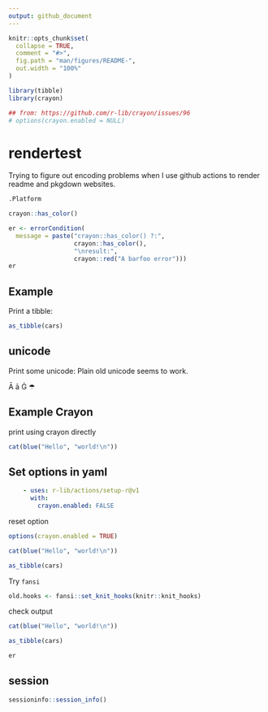 ```yaml
---
output: github_document
---
```


<!-- README.md is generated from README.Rmd. Please edit that file -->

```r
knitr::opts_chunk$set(
  collapse = TRUE,
  comment = "#>",
  fig.path = "man/figures/README-",
  out.width = "100%"
)

library(tibble)
library(crayon)

## from: https://github.com/r-lib/crayon/issues/96
# options(crayon.enabled = NULL)
```

# rendertest

Trying to figure out encoding problems when I use github actions to render readme and pkgdown websites.

```r
.Platform
```

```r
crayon::has_color()
```

```r
er <- errorCondition(
  message = paste("crayon::has_color() ?:",
                  crayon::has_color(),
                  "\nresult:",
                  crayon::red("A barfoo error")))
er
```


## Example

Print a tibble:

```r
as_tibble(cars)
```

## unicode
Print some unicode:
Plain old unicode seems to work.

Ā  ā Ġ ☂


## Example Crayon

print using crayon directly

```r
cat(blue("Hello", "world!\n"))
```


## Set options in yaml

```yml
    - uses: r-lib/actions/setup-r@v1
      with:
        crayon.enabled: FALSE

```


reset option

```r

options(crayon.enabled = TRUE)

cat(blue("Hello", "world!\n"))

as_tibble(cars)


```


Try `fansi`

```r
old.hooks <- fansi::set_knit_hooks(knitr::knit_hooks)
```


check output

```r

cat(blue("Hello", "world!\n"))

as_tibble(cars)

er

```


## session

```r
sessioninfo::session_info()
```

